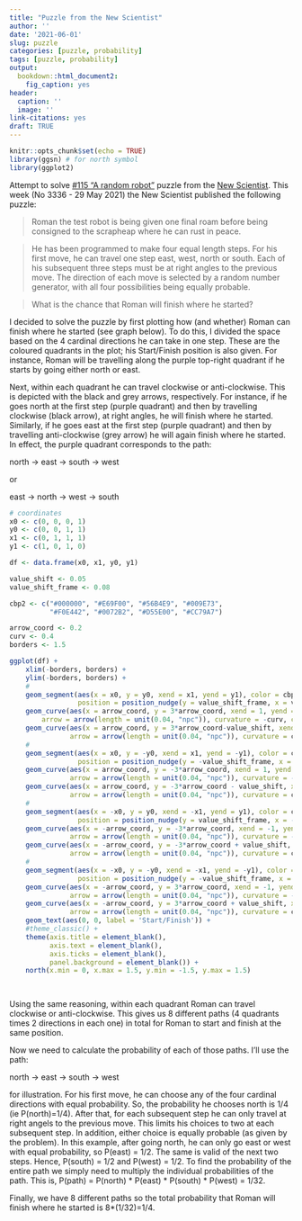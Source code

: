 ```yaml
---
title: "Puzzle from the New Scientist"
author: ''
date: '2021-06-01'
slug: puzzle
categories: [puzzle, probability]
tags: [puzzle, probability]
output: 
  bookdown::html_document2: 
    fig_caption: yes
header:
  caption: ''
  image: ''
link-citations: yes
draft: TRUE
---
```


```r
knitr::opts_chunk$set(echo = TRUE)
library(ggsn) # for north symbol
library(ggplot2)
```

Attempt to solve [#115 "A random robot"](https://www.newscientist.com/article/mg25033361-300-puzzle-115-can-you-work-out-where-roman-the-robot-will-end-up/) puzzle from the [New Scientist](https://www.newscientist.com/). This week (No 3336 - 29 May 2021) the New Scientist published the following puzzle: 

> Roman the test robot is being given one final roam before being consigned to the scrapheap where he can rust in peace.

> He has been programmed to make four equal length steps. For his first move, he can travel one step east, west, north or south. Each of his subsequent three steps must be at right angles to the previous move. The direction of each move is selected by a random number generator, with all four possibilities being equally probable.

> What is the chance that Roman will finish where he started?

I decided to solve the puzzle by first plotting how (and whether) Roman can finish where he started (see graph below). To do this, I divided the space based on the 4 cardinal directions he can take in one step.
These are the coloured quadrants in the plot; his Start/Finish position is also given. For instance, Roman will be travelling along the purple top-right quadrant if he starts by going either north or east. 

Next, within each quadrant he can travel clockwise or anti-clockwise. This is depicted with the black and grey arrows, respectively. For instance, if he goes north at the first step (purple quadrant) and then by travelling clockwise (black arrow), at right angles,  he will finish where he started. Similarly, if he goes east at the first step (purple quadrant) and then by travelling anti-clockwise (grey arrow) he will again finish where he started. In effect, the purple quadrant corresponds to the path: 

north -> east -> south -> west 

or 

east -> north -> west -> south  

```r
# coordinates
x0 <- c(0, 0, 0, 1)
y0 <- c(0, 0, 1, 1)
x1 <- c(0, 1, 1, 1)
y1 <- c(1, 0, 1, 0)

df <- data.frame(x0, x1, y0, y1)

value_shift <- 0.05
value_shift_frame <- 0.08

cbp2 <- c("#000000", "#E69F00", "#56B4E9", "#009E73",
          "#F0E442", "#0072B2", "#D55E00", "#CC79A7")

arrow_coord <- 0.2
curv <- 0.4
borders <- 1.5

ggplot(df) +
    xlim(-borders, borders) +
    ylim(-borders, borders) +
    #
    geom_segment(aes(x = x0, y = y0, xend = x1, yend = y1), color = cbp2[8], linetype = 5,
                 position = position_nudge(y = value_shift_frame, x = value_shift_frame)) +
    geom_curve(aes(x = arrow_coord, y = 3*arrow_coord, xend = 1, yend = 3*arrow_coord),
        arrow = arrow(length = unit(0.04, "npc")), curvature = -curv, color = cbp2[1]) +
    geom_curve(aes(x = arrow_coord, y = 3*arrow_coord-value_shift, xend = 1, yend = 3*arrow_coord - value_shift),
               arrow = arrow(length = unit(0.04, "npc")), curvature = curv, color = "darkgrey") +
    #
    geom_segment(aes(x = x0, y = -y0, xend = x1, yend = -y1), color = cbp2[2], linetype = 5, 
                 position = position_nudge(y = -value_shift_frame, x = value_shift_frame)) +
    geom_curve(aes(x = arrow_coord, y = -3*arrow_coord, xend = 1, yend = -3*arrow_coord),
               arrow = arrow(length = unit(0.04, "npc")), curvature = -curv, color = cbp2[1]) +
    geom_curve(aes(x = arrow_coord, y = -3*arrow_coord - value_shift, xend = 1, yend = -3*arrow_coord - value_shift),
               arrow = arrow(length = unit(0.04, "npc")), curvature = curv, color = "darkgrey") +
    #
    geom_segment(aes(x = -x0, y = y0, xend = -x1, yend = y1), color = cbp2[3], linetype = 5,
                 position = position_nudge(y = value_shift_frame, x = -value_shift_frame)) +
    geom_curve(aes(x = -arrow_coord, y = -3*arrow_coord, xend = -1, yend = -3*arrow_coord),
               arrow = arrow(length = unit(0.04, "npc")), curvature = -curv, color = cbp2[1]) +
    geom_curve(aes(x = -arrow_coord, y = -3*arrow_coord + value_shift, xend = -1, yend = -3*arrow_coord + value_shift),
               arrow = arrow(length = unit(0.04, "npc")), curvature = curv, color = "darkgrey") +
    #
    geom_segment(aes(x = -x0, y = -y0, xend = -x1, yend = -y1), color = cbp2[4], linetype = 5,
                 position = position_nudge(y = -value_shift_frame, x = -value_shift_frame)) +
    geom_curve(aes(x = -arrow_coord, y = 3*arrow_coord, xend = -1, yend = 3*arrow_coord),
               arrow = arrow(length = unit(0.04, "npc")), curvature = -curv, color = cbp2[1]) +
    geom_curve(aes(x = -arrow_coord, y = 3*arrow_coord + value_shift, xend = -1, yend = 3*arrow_coord + value_shift),
               arrow = arrow(length = unit(0.04, "npc")), curvature = curv, color = "darkgrey") +
    geom_text(aes(0, 0, label = 'Start/Finish')) +
    #theme_classic() +
    theme(axis.title = element_blank(),
          axis.text = element_blank(),
          axis.ticks = element_blank(),
          panel.background = element_blank()) +
    north(x.min = 0, x.max = 1.5, y.min = -1.5, y.max = 1.5)

                 
```

Using the same reasoning, within each quadrant Roman can travel clockwise or anti-clockwise. This gives us 8 different paths (4 quadrants times 2 directions in each one) in total for Roman to start and finish at the same position. 

Now we need to calculate the probability of each of those paths. I'll use the 
path: 

north -> east -> south -> west 

for illustration. For his first move, he can choose any of the four cardinal directions with equal probability. So, the probability he chooses north is 1/4 (ie P(north)=1/4). After that, for each subsequent step he can only travel at right angels to the previous move. This limits his choices to two at each subsequent step. In addition, either choice is equally probable (as given by the problem). In this example, after going north, he can only go east or west with equal probability, so P(east) = 1/2. The same is valid of the next two steps. Hence, P(south) = 1/2 and P(west) = 1/2. To find the probability of the entire path we simply need to multiply the individual probabilities of the path. This is, P(path) = P(north) * P(east) * P(south) * P(west) = 1/32.

Finally, we have 8 different paths so the total probability that Roman will finish where he started is 8*(1/32)=1/4. 



